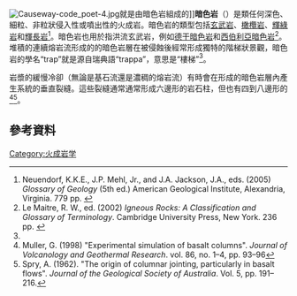 [[Image:Causeway-code_poet-4.jpg|thumb]]就是由暗色岩組成的]]'''暗色岩'''（{{lang-en|trap rock 或 trapp 或 trap}}）是類任何深色、細粒、非粒狀侵入性或噴出性的火成岩。暗色岩的類型包括[[玄武岩|玄武岩]]、[[橄欖岩|橄欖岩]]、[[辉绿岩|輝綠岩]]和[[輝長岩|輝長岩]]<ref name="NeuendorfOthers2005a">Neuendorf, K.K.E., J.P. Mehl, Jr., and J.A. Jackson, J.A., eds. (2005) ''Glossary of Geology'' (5th ed.) American Geological Institute, Alexandria, Virginia. 779 pp. {{ISBN|978-0-922152-76-6}}</ref>。暗色岩也用於指洪流玄武岩，例如[[德干暗色岩|德干暗色岩]]和[[西伯利亞暗色岩|西伯利亞暗色岩]]<ref name="LeMaitre2002a">Le Maitre, R. W., ed. (2002) ''Igneous Rocks: A Classification and Glossary of Terminology''. Cambridge University Press, New York. 236 pp. {{ISBN|978-0-521-66215-4}}</ref>。堆積的連續熔岩流形成的的暗色岩層在被侵蝕後經常形成獨特的階梯狀景觀，暗色岩的學名“trap”就是源自瑞典語“trappa”，意思是“樓梯”<ref name="NeuendorfOthers2005a" />。

岩漿的緩慢冷卻（無論是基石流還是濃稠的熔岩流）有時會在形成的暗色岩層內產生系統的垂直裂縫。這些裂縫通常通常形成六邊形的岩石柱，但也有四到八邊形的<ref name="muller1998a">Muller, G. (1998) "Experimental simulation of basalt columns". ''Journal of Volcanology and Geothermal Research''. vol. 86, no. 1–4, pp. 93–96</ref><ref name="Spry1962a">Spry, A. (1962). "The origin of columnar jointing, particularly in basalt flows". ''Journal of the Geological Society of Australia''. Vol. 5, pp. 191–216.</ref>。

==參考資料==
{{Reflist}}

{{火山}}

[[Category:火成岩学|Category:火成岩学]]